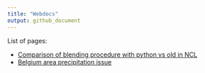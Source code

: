 ```yaml
---
title: "Webdocs"
output: github_document
---
```

    
List of pages:

* [Comparison of blending procedure with python vs old in NCL](./blendComparison.html)
* [Belgium area precipitation issue](./precip_odd_pattern.html)
